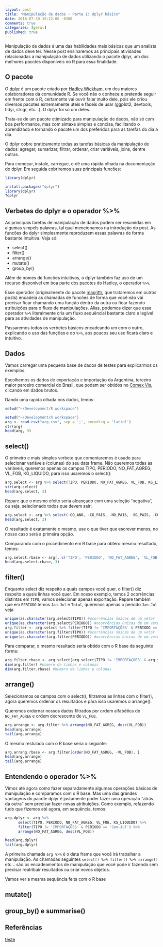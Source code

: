```yaml
---
layout: post
title: "Manipulação de dados - Parte 1: dplyr básico"
date: 2016-07-30 19:22:00 -0300
comments: true
categories: [geral]
published: true
---
```


Manipulação de dados é uma das habilidades mais básicas que um analista de dados deve ter. Nesse post ensinaremos as principais atividades relacionadas a manipulação de dados utilizando o pacote dplyr, um dos melhores pacotes disponíveis no R para essa finalidade.

<!-- More -->

## O pacote

O [dplyr](https://github.com/hadley/dplyr) é um pacote criado por [Hadley Wickham](https://github.com/hadley), um dos maiores colaboradores da comunidade R. Se você não o conhece e pretende seguir em frente com o R, certamente vai ouvir falar muito dele, pois ele criou diversos pacotes extremamente úteis e fáceis de usar (ggplot2, devtools, tidyr, strigr, etc...). O dplyr foi só um deles.

Trata-se de um pacote otimizado para manipulação de dados, não só com boa performance, mas com sintaxe simples e concisa, facilitando o aprendizado e tornando o pacote um dos preferidos para as tarefas do dia a dia.

O dplyr cobre praticamente todas as tarefas básicas da manipulação de dados: agregar, sumarizar, filtrar, ordenar, criar variáveis, joins, dentre outras.

Para começar, instale, carregue, e dê uma rápida olhada na documentação do dplyr. Em seguida cobriremos suas principais funcões:
```r
library(dplyr)
```

```r
install.packages("dplyr")
library(dplyr)
?dplyr
```

## Verbetes do dplyr e o operador %>%

As principais tarefas de manipulação de dados podem ser resumidas em algumas simpels palavras, tal qual mencionamos na introdução do post. As funcões do dplyr simplesmente reproduzem essas palavras de forma bastante intuitiva. Veja só:

* select()
* filter()
* arrange()
* mutate()
* group_by()

Além de nomes de funcões intuitivos, o dplyr também faz uso de um recurso disponível em boa parte dos pacotes do Hadley, o operador `%>%`. 

Esse operador (originalmente do pacote [magrittr](https://cran.r-project.org/web/packages/magrittr/vignettes/magrittr.html), que trataremos em outros posts) encadeia as chamadas de funcões de forma que você não vai precisar ficar chamando uma função dentro da outra ou ficar fazendo atribuições para o fluxo de manipulações. Alias, podemos dizer que esse operador `%>%` literalmente cria um fluxo sequêncial bastante claro e legível para as atividades de manipulação. 

Passaremos todos os verbetes básicos encadeando um com o outro, explicando o uso das funções e do `%>%`, aos poucos seu uso ficará claro e intuitivo.

## Dados 

Vamos carregar uma pequena base de dados de testes para explicarmos os exemplos.

Escolhemos os dados de exportação e importação da Argentina, terceiro maior parceiro comercial do Brasil, que podem ser obtidos no [Comex Vis](http://www.mdic.gov.br/comercio-exterior/estatisticas-de-comercio-exterior/comex-vis/frame-pais?pais=arg), clicando em dados brutos.

Dando uma rapida olhada nos dados, temos:

```r
setwd("~/Development/R workspace")
```

```r
setwd("~/Development/R workspace")
arg <- read.csv("arg.csv", sep = ';', encoding = 'latin1')
str(arg)
head(arg, 3)
```

## select()

O primeiro e mais simples verbete que comentaremos é usado para selecionar variáveis (colunas) do seu data frame. Não queremos todas as variáveis, queremos apenas os campos TIPO, PERIODO, NO_FAT_AGREG, VL_FOB, KG_LIQUIDO, para isso usaremos o select():

```r
arg.select <- arg %>% select(TIPO, PERIODO, NO_FAT_AGREG, VL_FOB, KG_LIQUIDO)
str(arg.select)
head(arg.select, 3)
```

Repare que o mesmo efeito seria alcançado com uma seleção "negativa", ou seja, selecionado todos que devem sair:

```r
arg.select <- arg %>% select(-CO_ANO, -CO_PAIS, -NO_PAIS, -SG_PAIS, -CO_PAIS_ISOA3, -CO_NCM_TRANSFORMADA, -NO_NCM, -CO_PPE, -NO_PPE_PPI)
head(arg.select, 3)
```

O resultado é exatamente o mesmo, use o que tiver que escrever menos, no nosso caso será a primeira opção.

Comparando com o procedimento em R base para obtero mesmo resultado, temos:

```r
arg.select.rbase <- arg[, c('TIPO', 'PERIODO', 'NO_FAT_AGREG', 'VL_FOB', 'KG_LIQUIDO')]
head(arg.select.rbase, 3)
```

## filter()

Enquanto select diz respeito a quais campos você quer, o filter() diz respeito a quais linhas você quer. Em nosso exemplo, temos 2 ocorrências distintas em `TIPO`, vamos selecionar apenas exportação. Repare também que em `PERIODO` temos `Jan-Jul` e `Total`, queremos apenas o período `Jan-Jul` veja:

```r
unique(as.character(arg.select$TIPO)) #ocorrências únicas de um vetor
unique(as.character(arg.select$PERIODO)) #ocorrências únicas de um vetor
arg.filter <- arg.select %>% filter(TIPO != 'IMPORTAÇÕES' & PERIODO == 'Jan-Jul')
unique(as.character(arg.filter$TIPO)) #ocorrências únicas de um vetor
unique(as.character(arg.filter$PERIODO)) #ocorrências únicas de um vetor
```

Para comparar, o mesmo resultado seria obtido com o R base da seguinte forma:

```r
arg.filter.rbase <- arg.select[arg.select$TIPO != 'IMPORTAÇÕES' & arg.select$PERIODO == 'Jan-Jul', ]
dim(arg.filter) #número de linhas e colunas
dim(arg.filter.rbase) #número de linhas e colunas
```

## arrange()

Selecionamos os campos com o select(), filtramos as linhas com o filter(), agora queremos ordenar os resultados e para isso usaremos o arrange().

Queremos ordernar nossos dados filtrados por ordem alfabética de `NO_FAT_AGREG` e ordem decrescente de `VL_FOB`.

```r
arg.arrange <- arg.filter %>% arrange(NO_FAT_AGREG, desc(VL_FOB))
head(arg.arrange)
tail(arg.arrange)
```

O mesmo restulado com o R base seria o seguinte:

```r
arg.arrang.rbase <- arg.filter[order(NO_FAT_AGREG, -VL_FOB), ]
head(arg.arrange)
tail(arg.arrange)
```

## Entendendo o operador %>%

Vimos até agora como fazer separadamente algumas operações básicas de manipulação e comparamos com o R base. Mas uma das grandes vantagens do pacote dplyr é justamente poder fazer uma operação "atrás da outra" sem precisar fazer novas atribuições. Como exemplo, refazendo tudo que fizemos até agora, em sequência, temos:

```r
arg.dplyr <- arg %>% 
      select(TIPO, PERIODO, NO_FAT_AGREG, VL_FOB, KG_LIQUIDO) %>%
      filter(TIPO != 'IMPORTAÇÕES' & PERIODO == 'Jan-Jul') %>%
      arrange(NO_FAT_AGREG, desc(VL_FOB))

head(arg.dplyr)
tail(arg.dplyr)
```

A primeira chamada `arg %>%` é o data frame que você irá trabalhar a manipulação. As chamadas seguintes `select() %>% filter() %>% arrange()` etc... são os encadeamentos de manipulação que você pode ir fazendo sem precisar reatribuir resultados ou criar novos objetos.

Vamos ver a mesma sequência feita com o R base

## mutate()

## group_by() e summarise()

## Referências

[teste](teste)